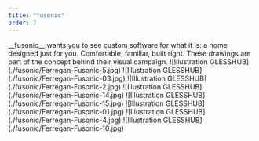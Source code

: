 ```yaml
---
title: "fusonic"
order: 7
---
```

<Description>
__fusonic__ wants you to see custom software for what it is: a home designed just for you. Comfortable, familiar, built right. These drawings are part of the concept behind their visual campaign. 
</Description>

<Illustrations>
        ![Illustration GLESSHUB](./fusonic/Ferregan-Fusonic-5.jpg)
        ![Illustration GLESSHUB](./fusonic/Ferregan-Fusonic-03.jpg) 
        ![Illustration GLESSHUB](./fusonic/Ferregan-Fusonic-2.jpg)
        ![Illustration GLESSHUB](./fusonic/Ferregan-Fusonic-14.jpg) 
        ![Illustration GLESSHUB](./fusonic/Ferregan-Fusonic-15.jpg) 
        ![Illustration GLESSHUB](./fusonic/Ferregan-Fusonic-01.jpg)
        ![Illustration GLESSHUB](./fusonic/Ferregan-Fusonic-4.jpg)
        ![Illustration GLESSHUB](./fusonic/Ferregan-Fusonic-10.jpg)
</Illustrations>
